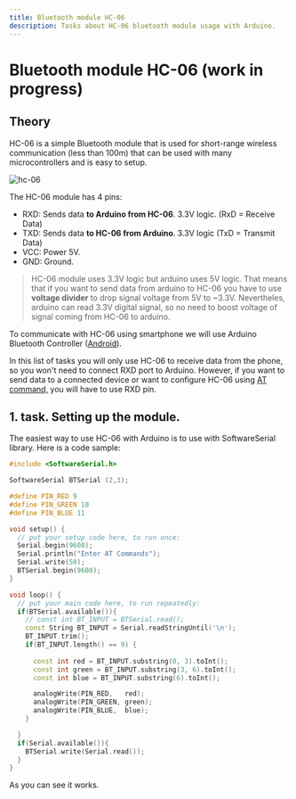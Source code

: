 ---
title: Bluetooth module HC-06
description: Tasks about HC-06 bluetooth module usage with Arduino.
---
# Bluetooth module HC-06 (work in progress)

## Theory

HC-06 is a simple Bluetooth module that is used for short-range wireless communication (less than 100m) that can be used with many microcontrollers and is easy to setup. 

![hc-06](/images/hc-06.bmp)

The HC-06 module has 4 pins:
* RXD: Sends data **to Arduino from HC-06**. 3.3V logic. (RxD = Receive Data)
* TXD: Sends data **to HC-06 from Arduino**. 3.3V logic (TxD = Transmit Data)
* VCC: Power 5V.
* GND: Ground.

> HC-06 module uses 3.3V logic but arduino uses 5V logic. That means that if you want to send data from arduino to HC-06 you have to use **voltage divider** to drop signal voltage from 5V to ~3.3V. Nevertheles, arduino can read 3.3V digital signal, so no need to boost voltage of signal coming from HC-06 to arduino.

To communicate with HC-06 using smartphone we will use Arduino Bluetooth Controller ([Android](https://play.google.com/store/apps/details?id=com.giumig.apps.bluetoothserialmonitor&hl=ru&gl=US)).

In this list of tasks you will only use HC-06 to receive data from the phone, so you won't need to connect RXD port to Arduino. However, if you want to send data to a connected device or want to configure HC-06 using [AT command,](https://www.instructables.com/AT-command-mode-of-HC-05-Bluetooth-module/) you will have to use RXD pin.
## 1. task. Setting up the module. 

The easiest way to use HC-06 with Arduino is to use with SoftwareSerial library. Here is a code sample: 
```cpp 
#include <SoftwareSerial.h>

SoftwareSerial BTSerial (2,3);

#define PIN_RED 9
#define PIN_GREEN 10
#define PIN_BLUE 11

void setup() {
  // put your setup code here, to run once:
  Serial.begin(9600);
  Serial.println("Enter AT Commands");
  Serial.write(50);
  BTSerial.begin(9600);
}

void loop() {
  // put your main code here, to run repeatedly:
  if(BTSerial.available()){
    // const int BT_INPUT = BTSerial.read();
    const String BT_INPUT = Serial.readStringUntil('\n');
    BT_INPUT.trim();
    if(BT_INPUT.length() == 9) {
      
      const int red = BT_INPUT.substring(0, 3).toInt();
      const int green = BT_INPUT.substring(3, 6).toInt();
      const int blue = BT_INPUT.substring(6).toInt();

      analogWrite(PIN_RED,   red);
      analogWrite(PIN_GREEN, green);
      analogWrite(PIN_BLUE,  blue);
    }

  }
  if(Serial.available()){
    BTSerial.write(Serial.read());
  }
}
```

As you can see it works.
